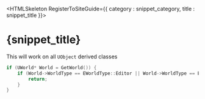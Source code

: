 

<HTMLSkeleton RegisterToSiteGuide={{ category : snippet_category, title : snippet_title }}>

<H1>{snippet_title}</H1>

This will work on all `UObject` derived classes

```cpp
if (UWorld* World = GetWorld()) {
    if (World->WorldType == EWorldType::Editor || World->WorldType == EWorldType::EditorPreview) {
        return;
    }
}
```

</HTMLSkeleton>